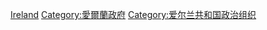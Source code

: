 [[Category:歐洲各國政府|Ireland]]
[[Category:愛爾蘭政府|Category:愛爾蘭政府]]
[[Category:爱尔兰共和国政治组织|Category:爱尔兰共和国政治组织]]